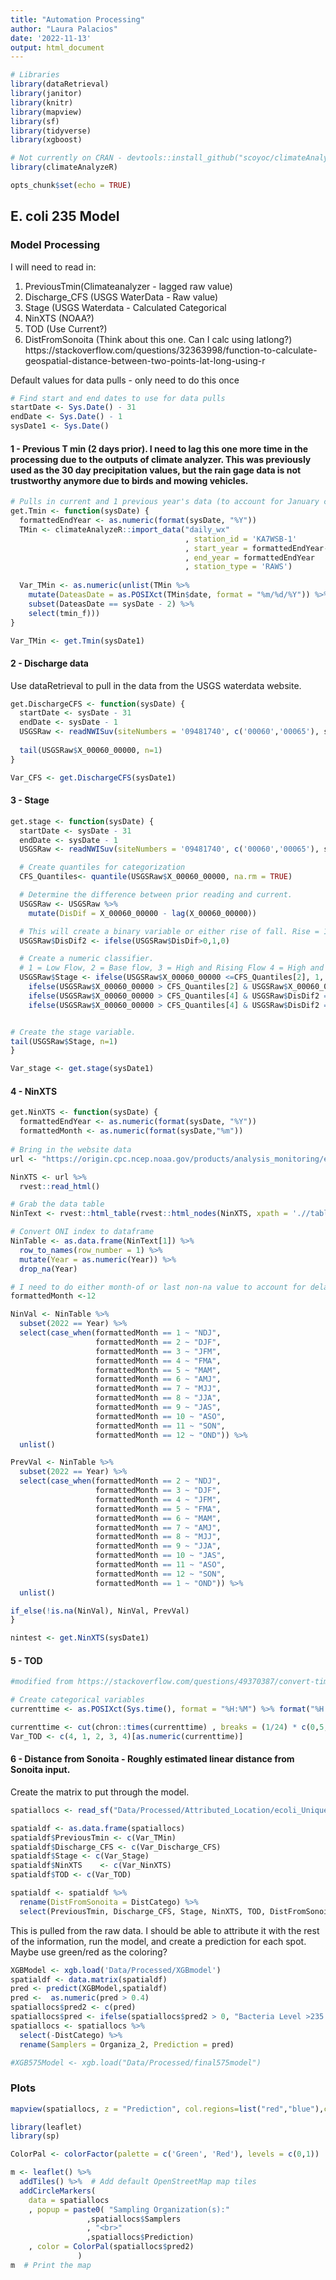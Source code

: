 ```yaml
---
title: "Automation Processing"
author: "Laura Palacios"
date: '2022-11-13'
output: html_document
---
```


```r
# Libraries
library(dataRetrieval)
library(janitor)
library(knitr)
library(mapview)
library(sf)
library(tidyverse)
library(xgboost)

# Not currently on CRAN - devtools::install_github("scoyoc/climateAnalyzeR")
library(climateAnalyzeR)

opts_chunk$set(echo = TRUE)
```

## E. coli 235 Model {.tabset}

### Model Processing

I will need to read in:

1. PreviousTmin(Climateanalyzer - lagged raw value)
2. Discharge_CFS (USGS WaterData - Raw value)
3. Stage (USGS Waterdata - Calculated Categorical
4. NinXTS (NOAA?)
5. TOD (Use Current?)
6. DistFromSonoita (Think about this one. Can I calc using latlong?) https://stackoverflow.com/questions/32363998/function-to-calculate-geospatial-distance-between-two-points-lat-long-using-r

Default values for data pulls - only need to do this once

```r

# Find start and end dates to use for data pulls
startDate <- Sys.Date() - 31
endDate <- Sys.Date() - 1
sysDate1 <- Sys.Date()

```

#### 1 - Previous T min (2 days prior). I need to lag this one more time in the processing due to the outputs of climate analyzer. This was previously used as the 30 day precipitation values, but the rain gage data is not trustworthy anymore due to birds and mowing vehicles.

```r
# Pulls in current and 1 previous year's data (to account for January calcs)
get.Tmin <- function(sysDate) {
  formattedEndYear <- as.numeric(format(sysDate, "%Y"))
  TMin <- climateAnalyzeR::import_data("daily_wx"
                                       , station_id = 'KA7WSB-1'
                                       , start_year = formattedEndYear-1
                                       , end_year = formattedEndYear
                                       , station_type = 'RAWS')
  
  Var_TMin <- as.numeric(unlist(TMin %>%
    mutate(DateasDate = as.POSIXct(TMin$date, format = "%m/%d/%Y")) %>%
    subset(DateasDate == sysDate - 2) %>%
    select(tmin_f)))
}

Var_TMin <- get.Tmin(sysDate1)

```

#### 2 - Discharge data

Use dataRetrieval to pull in the data from the USGS waterdata website.
```r
get.DischargeCFS <- function(sysDate) {
  startDate <- sysDate - 31
  endDate <- sysDate - 1
  USGSRaw <- readNWISuv(siteNumbers = '09481740', c('00060','00065'), startDate,endDate, tz = 'America/Phoenix')
  
  tail(USGSRaw$X_00060_00000, n=1)
}

Var_CFS <- get.DischargeCFS(sysDate1)

```

#### 3 - Stage
```r
get.stage <- function(sysDate) {
  startDate <- sysDate - 31
  endDate <- sysDate - 1
  USGSRaw <- readNWISuv(siteNumbers = '09481740', c('00060','00065'), startDate,endDate, tz = 'America/Phoenix')

  # Create quantiles for categorization
  CFS_Quantiles<- quantile(USGSRaw$X_00060_00000, na.rm = TRUE)

  # Determine the difference between prior reading and current.
  USGSRaw <- USGSRaw %>% 
    mutate(DisDif = X_00060_00000 - lag(X_00060_00000))

  # This will create a binary variable or either rise of fall. Rise = 1, fall = 0. It will allow me to more easily create summary statistics.
  USGSRaw$DisDif2 <- ifelse(USGSRaw$DisDif>0,1,0)

  # Create a numeric classifier. 
  # 1 = Low Flow, 2 = Base flow, 3 = High and Rising Flow 4 = High and Falling Flow
  USGSRaw$Stage <- ifelse(USGSRaw$X_00060_00000 <=CFS_Quantiles[2], 1, 
    ifelse(USGSRaw$X_00060_00000 > CFS_Quantiles[2] & USGSRaw$X_00060_00000 <= CFS_Quantiles[4],2,
    ifelse(USGSRaw$X_00060_00000 > CFS_Quantiles[4] & USGSRaw$DisDif2 == 1,3,
    ifelse(USGSRaw$X_00060_00000 > CFS_Quantiles[4] & USGSRaw$DisDif2 == 0,4, NA))))


# Create the stage variable.
tail(USGSRaw$Stage, n=1)
}

Var_stage <- get.stage(sysDate1)
```

#### 4 - NinXTS
```r
get.NinXTS <- function(sysDate) {
  formattedEndYear <- as.numeric(format(sysDate, "%Y"))
  formattedMonth <- as.numeric(format(sysDate,"%m"))
  
# Bring in the website data
url <- "https://origin.cpc.ncep.noaa.gov/products/analysis_monitoring/ensostuff/ONI_v5.php"

NinXTS <- url %>%
  rvest::read_html()

# Grab the data table
NinText <- rvest::html_table(rvest::html_nodes(NinXTS, xpath = './/table[4]//table[2]'))

# Convert ONI index to dataframe
NinTable <- as.data.frame(NinText[1]) %>%
  row_to_names(row_number = 1) %>%
  mutate(Year = as.numeric(Year)) %>%
  drop_na(Year)

# I need to do either month-of or last non-na value to account for delays. 
formattedMonth <-12

NinVal <- NinTable %>%
  subset(2022 == Year) %>%
  select(case_when(formattedMonth == 1 ~ "NDJ",
                   formattedMonth == 2 ~ "DJF",
                   formattedMonth == 3 ~ "JFM",
                   formattedMonth == 4 ~ "FMA",
                   formattedMonth == 5 ~ "MAM",
                   formattedMonth == 6 ~ "AMJ",
                   formattedMonth == 7 ~ "MJJ",
                   formattedMonth == 8 ~ "JJA",
                   formattedMonth == 9 ~ "JAS",
                   formattedMonth == 10 ~ "ASO",
                   formattedMonth == 11 ~ "SON",
                   formattedMonth == 12 ~ "OND")) %>%
  unlist()

PrevVal <- NinTable %>%
  subset(2022 == Year) %>%
  select(case_when(formattedMonth == 2 ~ "NDJ",
                   formattedMonth == 3 ~ "DJF",
                   formattedMonth == 4 ~ "JFM",
                   formattedMonth == 5 ~ "FMA",
                   formattedMonth == 6 ~ "MAM",
                   formattedMonth == 7 ~ "AMJ",
                   formattedMonth == 8 ~ "MJJ",
                   formattedMonth == 9 ~ "JJA",
                   formattedMonth == 10 ~ "JAS",
                   formattedMonth == 11 ~ "ASO",
                   formattedMonth == 12 ~ "SON",
                   formattedMonth == 1 ~ "OND")) %>%
  unlist()

if_else(!is.na(NinVal), NinVal, PrevVal)                 
}

nintest <- get.NinXTS(sysDate1)

```


#### 5 - TOD
```r
#modified from https://stackoverflow.com/questions/49370387/convert-time-object-to-categorical-morning-afternoon-evening-night-variable

# Create categorical variables
currenttime <- as.POSIXct(Sys.time(), format = "%H:%M") %>% format("%H:%M:%S")

currenttime <- cut(chron::times(currenttime) , breaks = (1/24) * c(0,5,11,16,19,24))
Var_TOD <- c(4, 1, 2, 3, 4)[as.numeric(currenttime)]
```

#### 6 - Distance from Sonoita - Roughly estimated linear distance from Sonoita input.

Create the matrix to put through the model.
```r
spatiallocs <- read_sf("Data/Processed/Attributed_Location/ecoli_UniqueLocs.shp")

spatialdf <- as.data.frame(spatiallocs)
spatialdf$PreviousTmin <- c(Var_TMin)
spatialdf$Discharge_CFS	<- c(Var_Discharge_CFS)
spatialdf$Stage	<- c(Var_Stage)
spatialdf$NinXTS	<- c(Var_NinXTS)
spatialdf$TOD <- c(Var_TOD)

spatialdf <- spatialdf %>%
  rename(DistFromSonoita = DistCatego) %>%
  select(PreviousTmin, Discharge_CFS, Stage, NinXTS, TOD, DistFromSonoita)

```

This is pulled from the raw data. I should be able to attribute it with the rest of the information, run the model, and create a prediction for each spot. Maybe use green/red as the coloring?

```r
XGBModel <- xgb.load('Data/Processed/XGBmodel')
spatialdf <- data.matrix(spatialdf)
pred <- predict(XGBModel,spatialdf)
pred <-  as.numeric(pred > 0.4)
spatiallocs$pred2 <- c(pred)
spatiallocs$pred <- ifelse(spatiallocs$pred2 > 0, "Bacteria Level >235  Likely", "High Bacteria levels > 235 not predicted")
spatiallocs <- spatiallocs %>%
  select(-DistCatego) %>%
  rename(Samplers = Organiza_2, Prediction = pred)
```


```r
#XGB575Model <- xgb.load("Data/Processed/final575model")


```



### Plots
```r
mapview(spatiallocs, z = "Prediction", col.regions=list("red","blue"),col=list("red","blue"),layer.name = "Predictions")
```





```r
library(leaflet)
library(sp)

ColorPal <- colorFactor(palette = c('Green', 'Red'), levels = c(0,1))

m <- leaflet() %>%
  addTiles() %>%  # Add default OpenStreetMap map tiles
  addCircleMarkers(
    data = spatiallocs
    , popup = paste0( "Sampling Organization(s):"
                 ,spatiallocs$Samplers
                 , "<br>"
                 ,spatiallocs$Prediction)
    , color = ColorPal(spatiallocs$pred2)
               )
m  # Print the map
```






